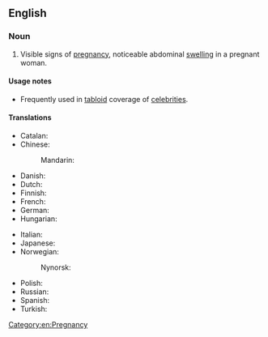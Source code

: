 ==English==

===Noun===
{{en-noun}}

# {{lb|en|informal}} Visible signs of [[pregnancy]], noticeable abdominal [[swelling]] in a pregnant woman.

====Usage notes====
* Frequently used in [[tabloid]] coverage of [[celebrity|celebrities]].

====Translations====
{{trans-top|noticeable abdominal swelling in a pregnant woman}}
* Catalan: {{t-needed|ca}}
* Chinese:
*: Mandarin: {{t|cmn|孕肚|tr=yùndù}}
* Danish: {{t-needed|da}}
* Dutch: {{t-needed|nl}}
* Finnish: {{t-needed|fi}}
* French: {{t-needed|fr}}
* German: {{t|de|Babybauch|m}}
* Hungarian: {{t-needed|hu}}
{{trans-mid}}
* Italian: {{t-needed|it}}
* Japanese: {{t-needed|ja}}
* Norwegian:
*: Nynorsk: {{t-needed|nn}}
* Polish: {{t+|pl|bęben|m}}
* Russian: {{t-needed|ru}}
* Spanish: {{t-needed|es}}
* Turkish: {{t-needed|tr}}
{{trans-bottom}}

[[Category:en:Pregnancy]]